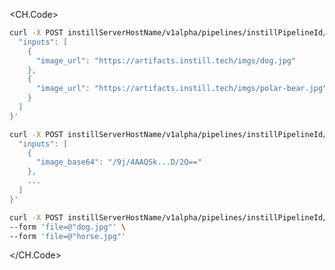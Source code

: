<CH.Code>

```sh cURL(url)
curl -X POST instillServerHostName/v1alpha/pipelines/instillPipelineId/trigger -d '{
  "inputs": [
    {
      "image_url": "https://artifacts.instill.tech/imgs/dog.jpg"
    },
    {
      "image_url": "https://artifacts.instill.tech/imgs/polar-bear.jpg"
    }
  ]
}'
```

```sh cURL(base64)
curl -X POST instillServerHostName/v1alpha/pipelines/instillPipelineId/trigger -d '{
  "inputs": [
    {
      "image_base64": "/9j/4AAQSk...D/2Q=="
    },
    ...
  ]
}'
```

```sh cURL(multipart)
curl -X POST instillServerHostName/v1alpha/pipelines/instillPipelineId/trigger-multipart \
--form 'file=@"dog.jpg"' \
--form 'file=@"horse.jpg"'
```

</CH.Code>
